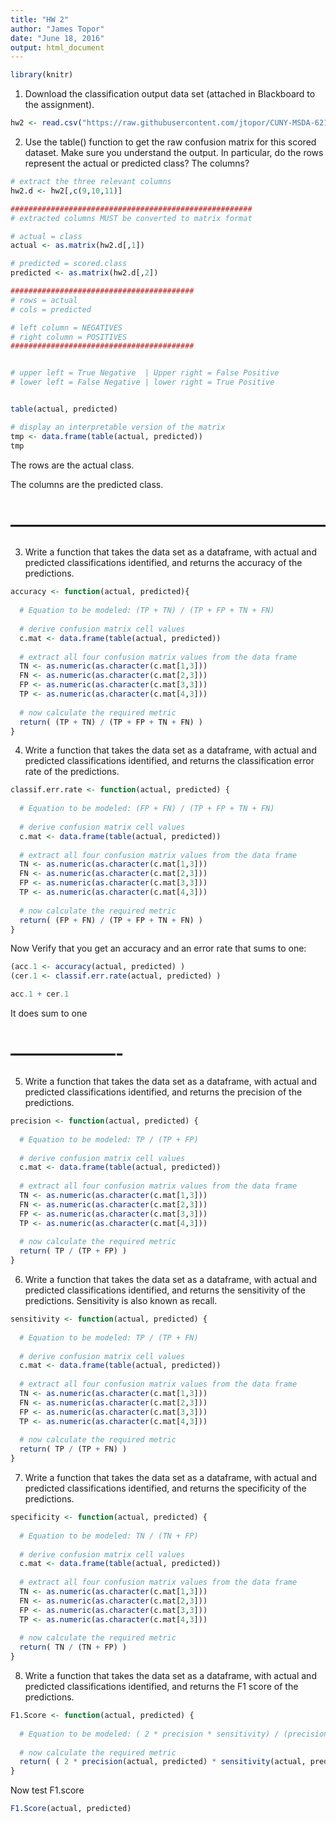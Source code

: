 ```yaml
---
title: "HW 2"
author: "James Topor"
date: "June 18, 2016"
output: html_document
---
```


```r
library(knitr)

```

1. Download the classification output data set (attached in Blackboard to the assignment).

```r
hw2 <- read.csv("https://raw.githubusercontent.com/jtopor/CUNY-MSDA-621/master/HW-2/classification-output-data.csv", stringsAsFactors = FALSE)  
```

2. Use the table() function to get the raw confusion matrix for this scored dataset. Make sure you understand the output. In particular, do the rows represent the actual or predicted class? The columns?

```r
# extract the three relevant columns
hw2.d <- hw2[,c(9,10,11)]

######################################################
# extracted columns MUST be converted to matrix format

# actual = class
actual <- as.matrix(hw2.d[,1])

# predicted = scored.class
predicted <- as.matrix(hw2.d[,2])

#########################################
# rows = actual
# cols = predicted

# left column = NEGATIVES
# right column = POSITIVES
#########################################


# upper left = True Negative  | Upper right = False Positive
# lower left = False Negative | lower right = True Positive


table(actual, predicted)

# display an interpretable version of the matrix
tmp <- data.frame(table(actual, predicted))
tmp
```

The rows are the actual class.

The columns are the predicted class.

# ------------------------------------------------------
 
3. Write a function that takes the data set as a dataframe, with actual and predicted classifications identified, and returns the accuracy of the predictions.
```r
accuracy <- function(actual, predicted){
  
  # Equation to be modeled: (TP + TN) / (TP + FP + TN + FN)
  
  # derive confusion matrix cell values
  c.mat <- data.frame(table(actual, predicted))
  
  # extract all four confusion matrix values from the data frame
  TN <- as.numeric(as.character(c.mat[1,3]))
  FN <- as.numeric(as.character(c.mat[2,3]))
  FP <- as.numeric(as.character(c.mat[3,3]))
  TP <- as.numeric(as.character(c.mat[4,3]))
  
  # now calculate the required metric
  return( (TP + TN) / (TP + FP + TN + FN) )
}
```

4. Write a function that takes the data set as a dataframe, with actual and predicted classifications identified, and returns the classification error rate of the predictions.

```r
classif.err.rate <- function(actual, predicted) {
  
  # Equation to be modeled: (FP + FN) / (TP + FP + TN + FN)
  
  # derive confusion matrix cell values
  c.mat <- data.frame(table(actual, predicted))
  
  # extract all four confusion matrix values from the data frame
  TN <- as.numeric(as.character(c.mat[1,3]))
  FN <- as.numeric(as.character(c.mat[2,3]))
  FP <- as.numeric(as.character(c.mat[3,3]))
  TP <- as.numeric(as.character(c.mat[4,3]))
  
  # now calculate the required metric
  return( (FP + FN) / (TP + FP + TN + FN) )
}  
```

Now Verify that you get an accuracy and an error rate that sums to one:

```r
(acc.1 <- accuracy(actual, predicted) )
(cer.1 <- classif.err.rate(actual, predicted) )

acc.1 + cer.1
```

It does sum to one

# -------------------

5. Write a function that takes the data set as a dataframe, with actual and predicted classifications identified, and returns the precision of the predictions.

```r
precision <- function(actual, predicted) {
  
  # Equation to be modeled: TP / (TP + FP)
  
  # derive confusion matrix cell values
  c.mat <- data.frame(table(actual, predicted))
  
  # extract all four confusion matrix values from the data frame
  TN <- as.numeric(as.character(c.mat[1,3]))
  FN <- as.numeric(as.character(c.mat[2,3]))
  FP <- as.numeric(as.character(c.mat[3,3]))
  TP <- as.numeric(as.character(c.mat[4,3]))
  
  # now calculate the required metric
  return( TP / (TP + FP) )
}  
```

6. Write a function that takes the data set as a dataframe, with actual and predicted classifications identified, and returns the sensitivity of the predictions. Sensitivity is also known as recall.

```r
sensitivity <- function(actual, predicted) {
  
  # Equation to be modeled: TP / (TP + FN)
  
  # derive confusion matrix cell values
  c.mat <- data.frame(table(actual, predicted))
  
  # extract all four confusion matrix values from the data frame
  TN <- as.numeric(as.character(c.mat[1,3]))
  FN <- as.numeric(as.character(c.mat[2,3]))
  FP <- as.numeric(as.character(c.mat[3,3]))
  TP <- as.numeric(as.character(c.mat[4,3]))
  
  # now calculate the required metric
  return( TP / (TP + FN) )
}  
```


7. Write a function that takes the data set as a dataframe, with actual and predicted classifications identified, and returns the specificity of the predictions.

```r
specificity <- function(actual, predicted) {
  
  # Equation to be modeled: TN / (TN + FP)
  
  # derive confusion matrix cell values
  c.mat <- data.frame(table(actual, predicted))
  
  # extract all four confusion matrix values from the data frame
  TN <- as.numeric(as.character(c.mat[1,3]))
  FN <- as.numeric(as.character(c.mat[2,3]))
  FP <- as.numeric(as.character(c.mat[3,3]))
  TP <- as.numeric(as.character(c.mat[4,3]))
  
  # now calculate the required metric
  return( TN / (TN + FP) )
}  
```


8. Write a function that takes the data set as a dataframe, with actual and predicted classifications identified, and returns the F1 score of the predictions.

```r
F1.Score <- function(actual, predicted) {
  
  # Equation to be modeled: ( 2 * precision * sensitivity) / (precision + sensitivity)
  
  # now calculate the required metric
  return( ( 2 * precision(actual, predicted) * sensitivity(actual, predicted)) / (precision(actual, predicted) + sensitivity(actual, predicted)) )
}  
```

Now test F1.score
```r
F1.Score(actual, predicted)
```